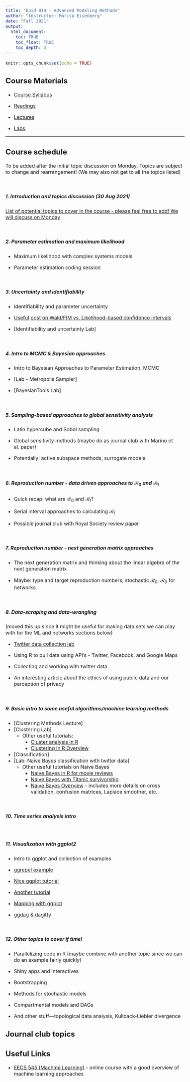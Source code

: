 ```yaml
---
title: "Epid 814 - Advanced Modeling Methods"
author: "Instructor: Marisa Eisenberg"
date: "Fall 2021"
output: 
  html_document:
    toc: TRUE
    toc_float: TRUE
    toc_depth: 3
---
```

<style type="text/css">

body{ /* Normal  */
      font-size: 16px;
  }
  </style>

```r
knitr::opts_chunk$set(echo = TRUE)
```


## Course Materials 

* [Course Syllabus](Epid814_SyllabusF2021.pdf)

* [Readings](Readings/)

* [Lectures](Lectures/)

* [Labs](Labs/)

<hr>

## Course schedule
To be added after the initial topic discussion on Monday. Topics are subject to change and rearrangement! (We may also not get to all the topics listed)

<br>

##### 1. Introduction and topics discussion (30 Aug 2021)

[List of potential topics to cover in the course - please feel free to add! We will discuss on Monday](https://docs.google.com/spreadsheets/d/1-vmib4ApYCiLnRk9hxL5HltT4W-hrvrIUlfCAs9uZJ4/edit#gid=0)

<br>

##### 2. Parameter estimation and maximum likelihood 

- Maximum likelihood with complex systems models
<!-- - Maximum likelihood with mathematical models - [Lecture](Lectures/ParameterEstimationML.pdf) -->

- Parameter estimation coding session
<!-- - Parameter estimation coding session - [Lab](Labs/EstimationLab/) -->

<br>

##### 3. Uncertainty and identifiability

- Identifiability and parameter uncertainty <!-- - [Lecture](Lectures/IdentifiabilityUncertainty.pdf) -->

- [Useful post on Wald/FIM vs. Likelihood-based confidence intervals](https://thestatsgeek.com/2014/02/08/wald-vs-likelihood-ratio-test/)

- [Identifiability and uncertainty Lab]<!--(Labs/IdentifiabilityUncertainty/IdentifiablilityUncertaintyLab.html) --->

<br>


##### 4. Intro to MCMC & Bayesian approaches

- Intro to Bayesian Approaches to Parameter Estimation, MCMC <!-- - [Lecture](Lectures/BayesianEstimation.pdf) -->

- [Lab - Metropolis Sampler]<!-- (Labs/MetropolisSampler/MetropolisSampler.html) -->

- [BayesianTools Lab]<!-- (Labs/BayesianToolsLab/BayesianTools.html) -->

<br>

##### 5. Sampling-based approaches to global sensitivity analysis

- Latin hypercube and Sobol sampling

- Global sensitivity methods (maybe do as journal club with Marino et al. paper)

- Potentially: active subspace methods, surrogate models

<br>

##### 6. Reproduction number - data driven approaches to $\mathcal{R}_0$ and $\mathcal{R}_t$

- Quick recap: what are $\mathcal{R}_0$ and $\mathcal{R}_t$?

- Serial interval approaches to calculating $\mathcal{R}_t$

- Possible journal club with Royal Society review paper

<br>

##### 7. Reproduction number - next generation matrix approaches

- The next generation matrix and thinking about the linear algebra of the next generation matrix

- Maybe: type and target reproduction numbers, stochastic $\mathcal{R}_0$, $\mathcal{R}_0$ for networks

<br>

##### 8. Data-scraping and data-wrangling 
(moved this up since it might be useful for making data sets we can play with for the ML and networks sections below)

- [Twitter data collection lab](Labs/DataScrapingPart1-Twitter/DataScraping-Twitter.html)

- Using R to pull data using API's - Twitter, Facebook, and Google Maps

- Collecting and working with twitter data

- An [interesting article](https://howwegettonext.com/scientists-like-me-are-studying-your-tweets-are-you-ok-with-that-c2cfdfebf135) about the ethics of using public data and our perception of privacy

<br>

##### 9. Basic intro to some useful algorithms/machine learning methods
<!-- - Overall topics of interest: k-means clustering, support vector machines, singular value decomposition (possibly a little linear algebra review also?), basic neural networks -->
- [Clustering Methods Lecture]<!--(Lectures/Clustering.pdf)-->
    <!-- - Density-sensitive version of DBSCAN: [OPTICS](https://en.wikipedia.org/wiki/OPTICS_algorithm) -->
    <!-- - [Another overview of DBSCAN and some of its variants](https://cran.r-project.org/web/packages/dbscan/vignettes/dbscan.pdf) -->
- [Clustering Lab]<!--(Labs/clustering.R)-->
    - Other useful tutorials:
        - [Cluster analysis in R](https://rstudio-pubs-static.s3.amazonaws.com/33876_1d7794d9a86647ca90c4f182df93f0e8.html)
        - [Clustering in R Overview](https://www.datanovia.com/en/blog/types-of-clustering-methods-overview-and-quick-start-r-code/)
- [Classification]<!-- (Lectures/Classification.pdf) -->
- [Lab: Naive Bayes classification with twitter data]<!-- (Labs/ClassifierLab/TwitterNaiveBayes.html)-->
    <!-- - Twitter topic datasets: [Aliens](Labs/ClassifierLab/AliensTwitterData.Rdata), [Vaccines](Labs/ClassifierLab/vaccines.Rdata), [Vaccines 2](Labs/ClassifierLab/vaccines171119.Rdata) -->
    - Other useful tutorials on Naive Bayes
        - [Naive Bayes in R for movie reviews](https://rpubs.com/cen0te/naivebayes-sentimentpolarity)
        - [Naive Bayes with Titanic survivorship](https://www.r-bloggers.com/understanding-naive-bayes-classifier-using-r/)
        - [Naive Bayes Overview](https://uc-r.github.io/naive_bayes) - includes more details on cross validation, confusion matrices, Laplace smoother, etc.


<br>


##### 10. Time series analysis intro

<br>

##### 11. Visualization with ggplot2

- Intro to ggplot and collection of examples <!-- : [Lab - our collection of ggplot examples](Labs/ggplotExamples/BasicExamples.html), [Dataset](Labs/ggplotExamples/Datasets/YemenCholeraOutbreak.csv) -->

- [ggrepel example](Labs/ggplotExamples/ggRepelExample.html)

- [Nice ggplot tutorial](http://r-statistics.co/ggplot2-Tutorial-With-R.html)

- [Another tutorial](http://zevross.com/blog/2014/08/04/beautiful-plotting-in-r-a-ggplot2-cheatsheet-3/)

- [Mapping with ggplot](http://zevross.com/blog/2014/07/16/mapping-in-r-using-the-ggplot2-package/)

- [ggdag & dagitty](https://cran.r-project.org/web/packages/ggdag/vignettes/intro-to-ggdag.html)

<br>

##### 12. Other topics to cover if time!

- Parallelizing code in R (maybe combine with another topic since we can do an example fairly quickly)

- Shiny apps and interactives

- Bootstrapping

- Methods for stochastic models

- Compartmental models and DAGs

- And other stuff---topological data analysis, Kullback-Liebler divergence

<!--

##### 9. Network analysis and network modeling
- [Networks lecture](Lectures/Networks.pdf)
    - Review of network concepts (centrality, modularity, etc.)
    - Network simulation methods (Barabasi-Albert, Erdos-Renyi, etc.)
    - Configuration models
- Network data sets
    - [Mark Newman’s list of data sets](http://www-personal.umich.edu/~mejn/netdata/)
    - [UC Irvine Network Data Repository](https://networkdata.ics.uci.edu/)
    - [Facebook social network data from kaggle](https://www.kaggle.com/c/FacebookRecruiting/data)
    - [Colorado network data set](https://icon.colorado.edu/#!/about)
    - [Transitland](https://transit.land): transit data for major cities and visualization packages for it: [transitland github](https://github.com/transitland/transitland-processing-animation), [visualizations 1](https://vimeopro.com/willgeary/transit-flows), [more visualizations](https://mapzen.com/blog/animating-transitland/)


<br>

##### 10. Stochastic models
- Ideas, Markov models
- Gillespie algorithm
- Tau-leaping
- Possibly discuss hybrid models, journal club some of [Linda Allen's book](https://www.amazon.com/Introduction-Stochastic-Processes-Applications-Biology-ebook/dp/B005H6YSNM)

<br>

##### 11. Additional Topics
- Game theory and modeling behavior
- Spatial statistics and spatial/spatiotemporal clustering
- Analysis/wrangling of text data
- Optimization algorithms
- Agent-based modeling

<br>

-->

## Journal club topics




## Useful Links
- [EECS 545 (Machine Learning)](https://ece.engin.umich.edu/academics/course-information/course-descriptions/eecs-545/) - online course with a good overview of machine learning approaches

<br><br><br>
